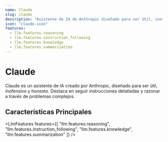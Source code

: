 ```yaml
---
name: Claude
slug: claude
description: "Asistente de IA de Anthropic diseñado para ser útil, inofensivo y honesto."
icon: "claude-icon"
features:
  - llm.features.reasoning
  - llm.features.instruction_following
  - llm.features.knowledge
  - llm.features.summarization
---
```


# Claude

Claude es un asistente de IA creado por Anthropic, diseñado para ser útil, inofensivo y honesto. Destaca en seguir instrucciones detalladas y razonar a través de problemas complejos.

## Características Principales

<LlmFeatures features={[
  "llm.features.reasoning",
  "llm.features.instruction_following",
  "llm.features.knowledge",
  "llm.features.summarization"
]} />

